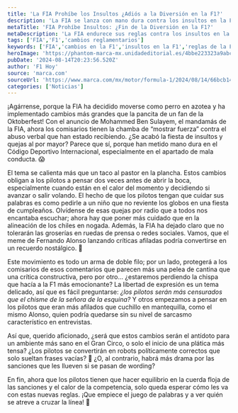 ```yaml
---
title: 'La FIA Prohíbe los Insultos ¿Adiós a la Diversión en la F1?'
description: 'La FIA se lanza con mano dura contra los insultos en la F1, pero ¿terminará esto con la emoción del sport? Descubre las nuevas reglas y su impacto.'
metaTitle: 'FIA Prohíbe Insultos: ¿Fin de la Diversión en la F1?'
metaDescription: 'La FIA endurece sus reglas contra los insultos en la F1. ¿Se acabó la diversión? Descubre todo sobre este sorprendente cambio.'
tags: ['FIA','F1','cambios reglamentarios']
keywords: ['FIA','cambios en la F1','insultos en la F1','reglas de la FIA','conducta de pilotos']
heroImage: 'https://phantom-marca-mx.unidadeditorial.es/4bbe223323a9abc559b27d904f7a6703/resize/600/mx/assets/multimedia/imagenes/2024/08/14/17236428217837.jpg'
pubDate: '2024-08-14T20:23:56.520Z'
author: 'F1 Hoy'
source: 'marca.com'
sourceUrl: 'https://www.marca.com/mx/motor/formula-1/2024/08/14/66bcb146ca4741774d8b45bb.html'
categories: ['Noticias']
---
```

¡Agárrense, porque la FIA ha decidido moverse como perro en azotea y ha implementado cambios más grandes que la pancita de un fan de la Oktoberfest! Con el anuncio de Mohammed Ben Sulayem, el mandamás de la FIA, ahora los comisarios tienen la chamba de “mostrar fuerza” contra el abuso verbal que han estado recibiendo. ¿Se acabó la fiesta de insultos y quejas al por mayor? Parece que sí, porque han metido mano dura en el Código Deportivo Internacional, especialmente en el apartado de mala conducta. 😱

El tema se calienta más que un taco al pastor en la plancha. Estos cambios obligan a los pilotos a pensar dos veces antes de abrir la boca, especialmente cuando están en el calor del momento y decidiendo si avanzar o salir volando. El hecho de que los pilotos tengan que cuidar sus palabras es como pedirle a un niño que no reviente los globos en una fiesta de cumpleaños. Olvídense de esas quejas por radio que a todos nos encantaba escuchar; ahora hay que poner más cuidado que en la alineación de los chiles en nogada. Además, la FIA ha dejado claro que no tolerarán las groserías en ruedas de prensa o redes sociales. Vamos, que el meme de Fernando Alonso lanzando críticas afiladas podría convertirse en un recuerdo nostálgico. 🤭

Este movimiento es todo un arma de doble filo; por un lado, protegerá a los comisarios de esos comentarios que parecen más una pelea de cantina que una crítica constructiva, pero por otro... ¿estaremos perdiendo la chispa que hacía a la F1 más emocionante? La libertad de expresión es un tema delicado, así que es fácil preguntarse: *¿los pilotos serán más censurados que el chisme de la señora de la esquina?* Y otros empezamos a pensar en los pilotos que eran más afilados que cuchillo en mantequilla, como el mismo Alonso, quien podría quedarse sin su nivel de sarcasmo característico en entrevistas.

Así que, querido aficionado, ¿será que estos cambios serán el antídoto para un ambiente más sano en el Gran Circo, o solo el inicio de una plática más tensa? ¿Los pilotos se convertirán en robots políticamente correctos que solo sueltan frases vacías? 🤔 ¿O, al contrario, habrá más drama por las sanciones que les llueven si se pasan de wording?

En fin, ahora que los pilotos tienen que hacer equilibrio en la cuerda floja de las sanciones y el calor de la competencia, solo queda esperar cómo les va con estas nuevas reglas. ¡Que empiece el juego de palabras y a ver quién se atreve a cruzar la línea! 🎢


